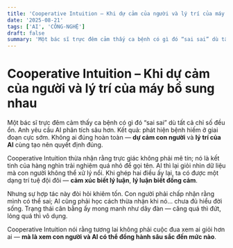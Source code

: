 ```yaml
---
title: 'Cooperative Intuition – Khi dự cảm của người và lý trí của máy bổ sung nhau'
date: '2025-08-21'
tags: ['AI', 'CÔNG-NGHỆ']
draft: false
summary: 'Một bác sĩ trực đêm cảm thấy ca bệnh có gì đó “sai sai” dù tất cả chỉ số đều ổn. Anh yêu cầu AI phân'
---
```


# Cooperative Intuition – Khi dự cảm của người và lý trí của máy bổ sung nhau

Một bác sĩ trực đêm cảm thấy ca bệnh có gì đó “sai sai” dù tất cả chỉ số đều ổn. Anh yêu cầu AI phân tích sâu hơn. Kết quả: phát hiện bệnh hiếm ở giai đoạn cực sớm. Không ai đúng hoàn toàn — **dự cảm con người** và **lý trí của AI** cùng tạo nên quyết định đúng.

Cooperative Intuition thừa nhận rằng trực giác không phải mê tín; nó là kết tinh của hàng nghìn trải nghiệm quá nhỏ để gọi tên. AI thì lại giỏi nhìn dữ liệu mà con người không thể xử lý nổi. Khi ghép hai điều ấy lại, ta có được một dạng trí tuệ đội đôi — **cảm xúc biết lý luận**, **lý luận biết đồng cảm**.

Nhưng sự hợp tác này đòi hỏi khiêm tốn. Con người phải chấp nhận rằng mình có thể sai; AI cũng phải học cách thừa nhận khi nó… chưa đủ hiểu đời sống. Trạng thái cân bằng ấy mong manh như dây đàn — căng quá thì đứt, lỏng quá thì vô dụng.

Cooperative Intuition nói rằng tương lai không phải cuộc đua xem ai giỏi hơn ai — **mà là xem con người và AI có thể đồng hành sâu sắc đến mức nào**.